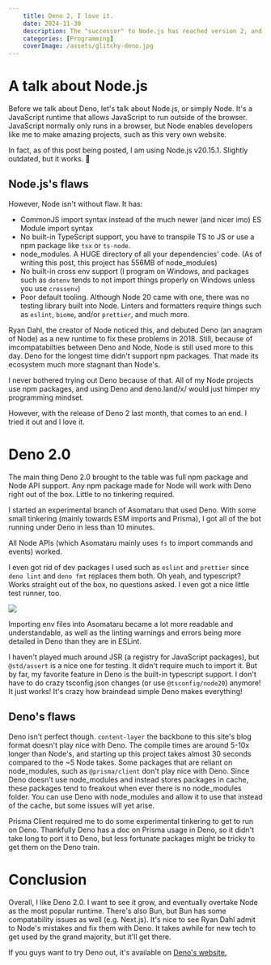 ```yaml
---
    title: Deno 2, I love it.
    date: 2024-11-30
    description: The "successor" to Node.js has reached version 2, and how do I feel about it?
    categories: [Programming]
    coverImage: /assets/glitchy-deno.jpg
---
```


# A talk about Node.js

Before we talk about Deno, let's talk about Node.js, or simply Node. It's a JavaScript runtime that
allows JavaScript to run outside of the browser. JavaScript normally only runs in a browser, but Node
enables developers like me to make amazing projects, such as this very own website.

In fact, as of this post being posted, I am using Node.js v20.15.1. Slightly outdated, but it works. 🤷

## Node.js's flaws

However, Node isn't without flaw. It has:

- CommonJS import syntax instead of the much newer (and nicer imo) ES Module import syntax
- No built-in TypeScript support, you have to transpile TS to JS or use a npm package like `tsx` or `ts-node`.
- node_modules. A HUGE directory of all your dependencies' code. (As of writing this post, this project has 556MB of node_modules)
- No built-in cross env support (I program on Windows, and packages such as `dotenv` tends to not import things properly on Windows unless you use `crossenv`)
- Poor default tooling. Although Node 20 came with one, there was no testing library built into Node. Linters and formatters require things such as `eslint`, `biome`, and/or `prettier`, and much more.

Ryan Dahl, the creator of Node noticed this, and debuted Deno (an anagram of Node) as a new runtime to fix these problems in 2018. Still, because of imcompatabilties between Deno and Node, Node is still used more to this day.
Deno for the longest time didn't support npm packages. That made its ecosystem much more stagnant than Node's.

I never bothered trying out Deno because of that. All of my Node projects use npm packages, and using Deno and deno.land/x/ would just himper my programming mindset.

However, with the release of Deno 2 last month, that comes to an end. I tried it out and I love it.

# Deno 2.0

The main thing Deno 2.0 brought to the table was full npm package and Node API support. Any npm package made for Node will work with Deno right out of the box. Little to no tinkering required.

I started an experimental branch of Asomataru that used Deno. With some small tinkering (mainly towards ESM imports and Prisma), I got all of the bot running under Deno in less than 10 minutes.

All Node APIs (which Asomataru mainly uses `fs` to import commands and events) worked.

I even got rid of dev packages I used such as `eslint` and `prettier` since `deno lint` and `deno fmt` replaces them both. Oh yeah, and typescript? Works straight out of the box, no questions asked.
I even got a nice little test runner, too.

![](../assets/deno_test.png)

Importing env files into Asomataru became a lot more readable and understandable, as well as the linting warnings and errors being more detailed in Deno than they are in ESLint.

I haven't played much around JSR (a registry for JavaScript packages), but `@std/assert` is a nice one for testing. It didn't require much to import it. But by far, my favorite feature in Deno is the built-in typescript support. I don't have to do crazy tsconfig.json changes (or use `@tsconfig/node20`) anymore! It just works!
It's crazy how braindead simple Deno makes everything!

## Deno's flaws

Deno isn't perfect though. `content-layer` the backbone to this site's blog format doesn't play nice with Deno. The compile times are around 5-10x longer than Node's, and starting up this project takes almost 30 seconds compared to the ~5 Node takes.
Some packages that are reliant on node_modules, such as `@prisma/client` don't play nice with Deno. Since Deno doesn't use node_modules and instead stores packages in cache, these packages tend to freakout when ever there is no node_modules folder. You can use Deno with node_modules and allow it to use that instead of the cache, but some issues will yet arise.

Prisma Client required me to do some experimental tinkering to get to run on Deno. Thankfully Deno has a doc on Prisma usage in Deno, so it didn't take long to port it to Deno, but less fortunate packages might be tricky to get them on the Deno train.

# Conclusion

Overall, I like Deno 2.0. I want to see it grow, and eventually overtake Node as the most popular runtime. There's also Bun, but Bun has some compatability issues as well (e.g. Next.js). It's nice to see Ryan Dahl admit to Node's mistakes and fix them with Deno. It takes awhile for new tech to get used by the grand majority, but it'll get there.

If you guys want to try Deno out, it's available on [Deno's website.](deno.com)
